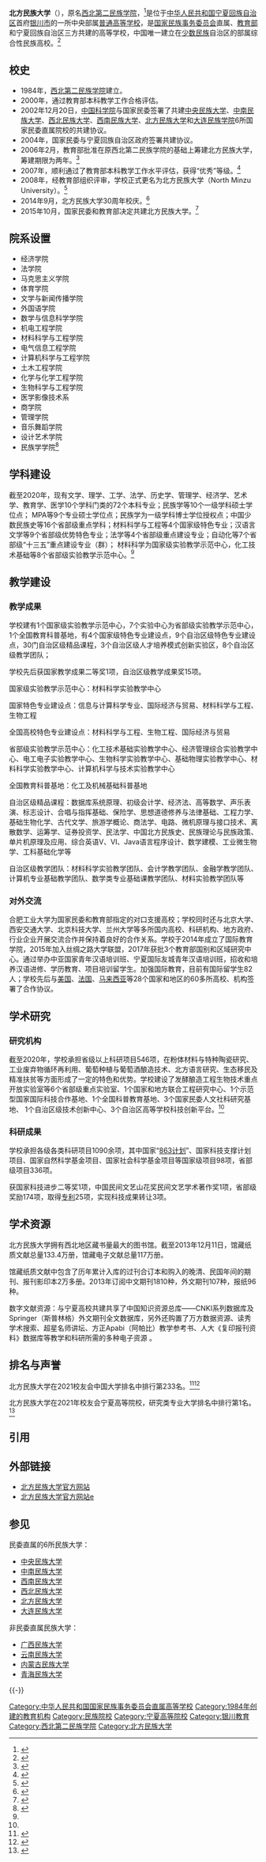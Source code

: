 {{Trivia|time=2022-04-03T10:33:46+00:00}}
{{Infobox university
| name = 北方民族大学
| EnglishName = North Minzu University
| image_name = North Minzu University logo.png
| image_size = 200px
| caption = 
| latin_name = 
| motto = 
| mottoeng = 
| established = 1984
| closed = 
| type = [[大学|国立大学]]
| affiliation = 
| endowment = 
| officer_in_charge = 
| chairman = 
| chancellor = 
| president = 李俊杰<ref>{{cite web |title=国家民委关于李俊杰等5同志试用期满正式任职的通知 |website=国家民族委员会 |url=https://www.neac.gov.cn/seac/xxgk/202103/1144503.shtml |access-date=2021年7月15日 |archive-date=2021年7月17日 |archive-url=https://web.archive.org/web/20210717233609/https://www.neac.gov.cn/seac/xxgk/202103/1144503.shtml }}</ref>
| vice-president = 
| superintendent = 
| provost = 
| vice_chancellor = 
| rector = 
| principal = 
| dean = 
| director = 
| head_label = 
| head = 
| faculty = 
| staff = 1,332
| students = 22,000
| undergrad = 
| postgrad = 
| doctoral = 
| other = 
| 地址 = {{CHN}}[[宁夏回族自治区|宁夏回族自治区]][[银川市|银川市]][[西夏区|西夏区]]文昌北街204号<ref>{{cite web |title=联系方式 |website=北方民族大学 |url=https://www.nmu.edu.cn/index.htm |access-date=2021年7月15日 |archive-date=2021年5月7日 |archive-url=https://web.archive.org/web/20210507163039/https://www.nmu.edu.cn/index.htm }}</ref>
| coor = 
| campus = 
| 面积 = 1624[[亩|亩]]<small>（约1,082,667平方米）</small>
| former_names = 西北第二民族学院
| free_label = 
| free = 
| sports = 
| colors = 
| colours = 
| nickname = 
| mascot = 
| athletics = 
| affiliations = 
| 隶属 = [[国家民族事务委员会|国家民族事务委员会]]
| website = [https://www.nmu.edu.cn/ www.nmu.edu.cn]
| logo = 
| footnotes = 
}}
'''北方民族大学'''（{{lang-en|North Minzu University}}），原名[[西北第二民族学院|西北第二民族学院]]，<ref name = "MOE">{{cite web |title=教育部关于同意正式设立北方民族大学的通知 |website=教育部 |url=http://www.moe.gov.cn/srcsite/A03/s181/200804/t20080408_77114.html |access-date=2021年7月15日 |archive-date=2021年7月15日 |archive-url=https://web.archive.org/web/20210715075108/http://www.moe.gov.cn/srcsite/A03/s181/200804/t20080408_77114.html }}</ref>是位于[[中华人民共和国|中华人民共和国]][[宁夏回族自治区|宁夏回族自治区]]首府[[银川市|银川市]]的一所中央部属[[普通高等学校|普通高等学校]]，是[[中华人民共和国国家民族事务委员会|国家民族事务委员会]]直属、[[中华人民共和国教育部|教育部]]和宁夏回族自治区三方共建的高等学校，中国唯一建立在[[少数民族|少数民族]]自治区的部属综合性民族高校。<ref name="NEAC">{{cite web |title=北方民族大学 |website=国家民族委员会 |url=https://www.neac.gov.cn/seac/mwjs/201504/1009156.shtml |access-date=2021年7月15日 |archive-date=2021年7月17日 |archive-url=https://web.archive.org/web/20210717123436/https://www.neac.gov.cn/seac/mwjs/201504/1009156.shtml }}</ref>

== 校史 ==
* 1984年，[[西北第二民族学院|西北第二民族学院]]建立。
* 2000年，通过教育部本科教学工作合格评估。
* 2002年12月20日，[[中国科学院|中国科学院]]与国家民委签署了共建[[中央民族大学|中央民族大学]]、[[中南民族大学|中南民族大学]]、[[西北民族大学|西北民族大学]]、[[西南民族大学|西南民族大学]]、[[北方民族大学|北方民族大学]]和[[大连民族学院|大连民族学院]]6所国家民委直属院校的共建协议。
* 2004年，国家民委与宁夏回族自治区政府签署共建协议。
* 2006年2月，教育部批准在原西北第二民族学院的基础上筹建北方民族大学，筹建期限为两年。<ref>{{Cite web|title=西北第二民族学院正式更名为北方民族大学|url=https://news.sciencenet.cn/htmlnews/200851218145171206492.html|access-date=2022-04-03|date=2008-5-12|publisher=科学网|archive-date=2022-05-09|archive-url=https://web.archive.org/web/20220509110130/https://news.sciencenet.cn/htmlnews/200851218145171206492.html}}</ref>
* 2007年，顺利通过了教育部本科教学工作水平评估，获得“优秀”等级。<ref>{{Cite web|title=我校在教育部本科教学工作水平评估中获得优秀|url=https://www.nmu.edu.cn/info/1101/9172.htm|access-date=2022-04-03|date=2008-05-09|publisher=北方民族大学}}</ref>
* 2008年，经教育部组织评审，学校正式更名为北方民族大学（North Minzu University）。<ref>{{Cite web|title=教育部关于同意正式设立北方民族大学的通知|url=http://www.moe.gov.cn/srcsite/A03/s181/200804/t20080408_77114.html|access-date=2022-04-03|date=2008-04-08|work=中华人民共和国教育部|archive-date=2021-07-15|archive-url=https://web.archive.org/web/20210715075108/http://www.moe.gov.cn/srcsite/A03/s181/200804/t20080408_77114.html}}</ref>
* 2014年9月，北方民族大学30周年校庆。<ref>{{Cite web|title=北方民族大学校庆公告|url=http://www.jyb.cn/xiaoqing/xqgg/201405/t20140530_583751.html|access-date=2022-04-03|date=2014-05-30|publisher=中国教育新闻网|archive-url=https://web.archive.org/web/20150328220842/http://www.jyb.cn/xiaoqing/xqgg/201405/t20140530_583751.html|archive-date=2015-03-28|dead-url=yes}}</ref>
* 2015年10月，国家民委和教育部决定共建北方民族大学。<ref>{{cite web |title=国家民委教育部共建中央民族大学等6所委属民族高校 |website=教育在线 |url=https://www.eol.cn/heilongjiang/hlj_news/201510/t20151020_1328443.shtml |access-date=2021年7月15日 |archive-date=2021年7月16日 |archive-url=https://web.archive.org/web/20210716032458/https://www.eol.cn/heilongjiang/hlj_news/201510/t20151020_1328443.shtml }}</ref>

== 院系设置 ==
{{Div col|colwidth=15em}}
* 经济学院
* 法学院
* 马克思主义学院
* 体育学院
* 文学与新闻传播学院
* 外国语学院
* 数学与信息科学学院
* 机电工程学院
* 材料科学与工程学院
* 电气信息工程学院
* 计算机科学与工程学院
* 土木工程学院
* 化学与化学工程学院
* 生物科学与工程学院
* 医学影像技术系
* 商学院
* 管理学院
* 音乐舞蹈学院
* 设计艺术学院
* 民族学学院<ref>{{cite web |title=学院和部门 |website=北方民族大学 |url=https://www.nmu.edu.cn/index.htm |access-date=2021年7月15日 |archive-date=2021年5月7日 |archive-url=https://web.archive.org/web/20210507163039/https://www.nmu.edu.cn/index.htm }}</ref>
{{Div col end}}

== 学科建设 ==
截至2020年，现有文学、理学、工学、法学、历史学、管理学、经济学、艺术学、教育学、医学10个学科门类的72个本科专业；民族学等10个一级学科硕士学位点； MPA等9个专业硕士学位点；民族学为一级学科博士学位授权点；中国少数民族史等16个省部级重点学科；材料科学与工程等4个国家级特色专业；汉语言文学等9个省部级优势特色专业；法学等4个省部级重点建设专业；自动化等7个省部级“十三五”重点建设专业（群）； 材料科学为国家级实验教学示范中心，化工技术基础等8个省部级实验教学示范中心。<ref name="NEAC"></ref>

== 教学建设 ==

=== 教学成果 ===
学校建有1个国家级实验教学示范中心，7个实验中心为省部级实验教学示范中心，1个全国教育科普基地，有4个国家级特色专业建设点，9个自治区级特色专业建设点，30门自治区级精品课程，3个自治区级人才培养模式创新实验区，8个自治区级教学团队；

学校先后获国家教学成果二等奖1项，自治区级教学成果奖15项。

国家级实验教学示范中心：材料科学实验教学中心

国家特色专业建设点：信息与计算科学专业、国际经济与贸易、材料科学与工程、生物工程

全国高校特色专业建设点：材料科学与工程、生物工程、国际经济与贸易

省部级实验教学示范中心：化工技术基础实验教学中心、经济管理综合实验教学中心、电工电子实验教学中心、生物科学实验教学中心、基础物理实验教学中心、材料科学实验教学中心、计算机科学与技术实验教学中心

全国教育科普基地：化工及机械基础科普基地

自治区级精品课程：数据库系统原理、初级会计学、经济法、高等数学、声乐表演、标志设计、合唱与指挥基础、保险学、思想道德修养与法律基础、工程力学、基础生物化学、古代文学、旅游学概论、商法学、电路、微机原理与接口技术、离散数学、运筹学、证券投资学、民法学、中国北方民族史、民族理论与民族政策、单片机原理及应用、综合英语Ⅴ、Ⅵ、Java语言程序设计、数学建模、工业微生物学、工科基础化学等

自治区级教学团队：材料科学实验教学团队、会计学教学团队、金融学教学团队、计算机专业基础教学团队、数学类专业基础课教学团队、材料实验教学团队等

===对外交流===
合肥工业大学为国家民委和教育部指定的对口支援高校；学校同时还与北京大学、西安交通大学、北京科技大学、兰州大学等多所国内高校、科研机构、地方政府、行业企业开展交流合作并保持着良好的合作关系。学校于2014年成立了国际教育学院，2015年加入丝绸之路大学联盟，2017年获批3个教育部国别和区域研究中心。通过举办中亚国家青年汉语培训班、宁夏国际友城青年汉语培训班，招收和培养汉语进修、学历教育、项目培训留学生。加强国际教育，目前有国际留学生82人；学校先后与[[美国|美国]]、[[法国|法国]]、[[马来西亚|马来西亚]]等28个国家和地区的60多所高校、机构签署了合作协议。<ref name="NEAC">

==学术研究 ==
===研究机构===

截至2020年，学校承担省级以上科研项目546项，在粉体材料与特种陶瓷研究、工业废弃物循环再利用、葡萄种植与葡萄酒酿造技术、北方语言研究、生态移民及精准扶贫等方面形成了一定的特色和优势。学校建设了发酵酿造工程生物技术重点开放实验室等6个省部级重点实验室、1个国家和地方联合工程研究中心、1个示范型国家国际科技合作基地、1个全国科普教育基地、3个国家民委人文社科研究基地、 1个自治区级技术创新中心、3个自治区高等学校科技创新平台。<ref name="NEAC"></ref>

===科研成果===
学校承担各级各类科研项目1090余项，其中国家“[[863计划|863计划]]”、国家科技支撑计划项目、国家自然科学基金项目、国家社会科学基金项目等国家级项目98项，省部级项目336项。

获国家科技进步二等奖1项，中国民间文艺山花奖民间文艺学术著作奖1项，省部级奖励174项，取得[[专利|专利]]25项，实现科技成果转让3项。

== 学术资源 ==
北方民族大学拥有西北地区藏书量最大的图书馆。截至2013年12月11日，馆藏纸质文献总量133.4万册，馆藏电子文献总量117万册。

馆藏纸质文献中包含了历年累计入库的过刊合订本和购入的晚清、民国年间的期刊、报刊影印本2万多册。2013年订阅中文期刊1810种，外文期刊107种，报纸96种。

数字文献资源：与宁夏高校共建共享了中国知识资源总库——CNKI系列数据库及Springer（斯普林格）外文期刊全文数据库，另外还购置了万方数据资源、读秀学术搜索、超星名师讲坛、方正Apabi（阿帕比）教学参考书、人大《复印报刊资料》数据库等教学和科研所需的多种电子资源 。

== 排名与声誉 ==
北方民族大学在2021校友会中国大学排名中排行第233名。<ref>{{cite web |title=北方民族大学2021全国排名再创新高 |website=新华网 |url=http://www.nx.xinhuanet.com/2021-04/02/c_1127288636.htm |access-date=2021年7月25日 |archive-date=2021年7月29日 |archive-url=https://web.archive.org/web/20210729175056/http://www.nx.xinhuanet.com/2021-04/02/c_1127288636.htm }}</ref><ref>{{cite web |title=2021校友会中国大学排名发布，北京大学连续14年夺魁 |website=校友会 |url=http://www.cuaa.net/paihang/news/news.jsp?information_id=137265 |access-date=2021年7月25日 |archive-date=2021年7月29日 |archive-url=https://web.archive.org/web/20210729172820/http://www.cuaa.net/paihang/news/news.jsp?information_id=137265 }}</ref>

北方民族大学在2021年校友会宁夏高等院校，研究类专业大学排名中排行第1名。<ref>{{cite web |title=2021校友会宁夏回族自治区一流专业排名，北方民族大学、宁夏师范学院第一 |website=校友会 |url=http://www.cuaa.net/paihang/news/news.jsp?information_id=137830 |access-date=2021年7月25日 |archive-date=2021年7月29日 |archive-url=https://web.archive.org/web/20210729175822/http://www.cuaa.net/paihang/news/news.jsp?information_id=137830 }}</ref>

== 引用 ==
{{reflist}}

== 外部链接 ==
*[https://www.nmu.edu.cn/ 北方民族大学官方网站] {{Wayback|url=https://www.nmu.edu.cn/ |date=20210606055452 }}{{Zh}}
*[https://en.nmu.edu.cn/ 北方民族大学官方网站e] {{Wayback|url=https://en.nmu.edu.cn/ |date=20210411153719 }}{{En}}

== 参见 ==
民委直属的6所民族大学：
*[[中央民族大学|中央民族大学]]
*[[中南民族大学|中南民族大学]]
*[[西南民族大学|西南民族大学]]
*[[西北民族大学|西北民族大学]]
*[[北方民族大学|北方民族大学]]
*[[大连民族大学|大连民族大学]]
非民委直属民族大学：
*[[广西民族大学|广西民族大学]]
*[[云南民族大学|云南民族大学]]
*[[内蒙古民族大学|内蒙古民族大学]]
*[[青海民族大学|青海民族大学]]


{{-}}
{{中央部属高校}}
{{宁夏高等院校}}


[[Category:中华人民共和国国家民族事务委员会直属高等学校|Category:中华人民共和国国家民族事务委员会直属高等学校]]
[[Category:1984年创建的教育机构|Category:1984年创建的教育机构]]
[[Category:民族院校|Category:民族院校]]
[[Category:宁夏高等院校|Category:宁夏高等院校]]
[[Category:银川教育|Category:银川教育]]
[[Category:西北第二民族学院|Category:西北第二民族学院]]
[[Category:北方民族大学|Category:北方民族大学]]